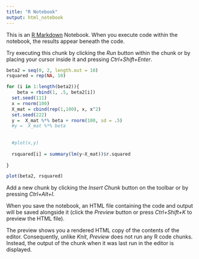 ---
title: "R Notebook"
output: html_notebook
---

This is an [R Markdown](http://rmarkdown.rstudio.com) Notebook. When you execute code within the notebook, the results appear beneath the code. 

Try executing this chunk by clicking the *Run* button within the chunk or by placing your cursor inside it and pressing *Ctrl+Shift+Enter*. 

```{r}

beta2 = seq(0, 2, length.out = 10)
rsquared = rep(NA, 10)

for (i in 1:length(beta2)){
    beta = rbind(1, .5, beta2[i])
  set.seed(111)
  x = rnorm(100)
  X_mat = cbind(rep(1,100), x, x^2)
  set.seed(222)
  y =  X_mat %*% beta + rnorm(100, sd = .5)
  #y =  X_mat %*% beta
  
  
  #plot(x,y)
  
  rsquared[i] = summary(lm(y~X_mat))$r.squared
  
}

plot(beta2, rsquared)

```

Add a new chunk by clicking the *Insert Chunk* button on the toolbar or by pressing *Ctrl+Alt+I*.

When you save the notebook, an HTML file containing the code and output will be saved alongside it (click the *Preview* button or press *Ctrl+Shift+K* to preview the HTML file).

The preview shows you a rendered HTML copy of the contents of the editor. Consequently, unlike *Knit*, *Preview* does not run any R code chunks. Instead, the output of the chunk when it was last run in the editor is displayed.
